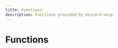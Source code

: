 ```yaml
---
title: Functions
description: Functions provided by discord-voip
---
```


# Functions

<Cards><Card title="createAudioPlayer" description="Creates a new AudioPlayer to be used." href="/api/discord-voip/functions/createAudioPlayer" />

<Card
  title="createAudioResource"
  description="Creates an audio resource that can be played by audio players."
  href="/api/discord-voip/functions/createAudioResource"
/>

<Card
  title="entersState"
  description="Allows a voice connection a specified amount of time to enter a given state, otherwise rejects with an error."
  href="/api/discord-voip/functions/entersState"
/>

<Card
  title="getGroups"
  description="Retrieves the map of group names to maps of voice connections. By default, all voice connections
are created under the 'default' group."
  href="/api/discord-voip/functions/getGroups"
/>

<Card
  title="getVoiceConnection"
  description="Finds a voice connection with the given guild id and group. Defaults to the 'default' group."
  href="/api/discord-voip/functions/getVoiceConnection"
/>

<Card
  title="getVoiceConnections"
  description="Retrieves all the voice connections under the 'default' group."
  href="/api/discord-voip/functions/getVoiceConnections"
/>

<Card title="joinVoiceChannel" description="Creates a VoiceConnection to a Discord voice channel." href="/api/discord-voip/functions/joinVoiceChannel" /></Cards>
